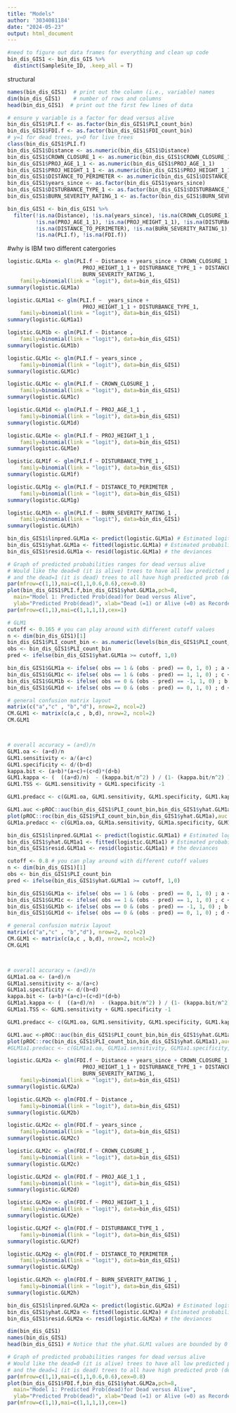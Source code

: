 ```yaml
---
title: "Models"
author: '3034081184'
date: "2024-05-23"
output: html_document
---
```


```r
#need to figure out data frames for everything and clean up code
bin_dis_GIS1 <- bin_dis_GIS %>%
  distinct(SampleSite_ID, .keep_all = T)

```

structural
```r
names(bin_dis_GIS1)  # print out the column (i.e., variable) names
dim(bin_dis_GIS1)    # number of rows and columns
head(bin_dis_GIS1)  # print out the first few lines of data

# ensure y variable is a factor for dead versus alive
bin_dis_GIS1$PLI.f <- as.factor(bin_dis_GIS1$PLI_count_bin)
bin_dis_GIS1$FDI.f <- as.factor(bin_dis_GIS1$FDI_count_bin)
# y=1 for dead trees, y=0 for live trees
class(bin_dis_GIS1$PLI.f)
bin_dis_GIS1$Distance <- as.numeric(bin_dis_GIS1$Distance)
bin_dis_GIS1$CROWN_CLOSURE_1 <- as.numeric(bin_dis_GIS1$CROWN_CLOSURE_1)
bin_dis_GIS1$PROJ_AGE_1_1 <- as.numeric(bin_dis_GIS1$PROJ_AGE_1_1)
bin_dis_GIS1$PROJ_HEIGHT_1_1 <- as.numeric(bin_dis_GIS1$PROJ_HEIGHT_1_1)
bin_dis_GIS1$DISTANCE_TO_PERIMETER <- as.numeric(bin_dis_GIS1$DISTANCE_TO_PERIMETER)
bin_dis_GIS1$years_since <- as.factor(bin_dis_GIS1$years_since)
bin_dis_GIS1$DISTURBANCE_TYPE_1 <- as.factor(bin_dis_GIS1$DISTURBANCE_TYPE_1)
bin_dis_GIS1$BURN_SEVERITY_RATING_1 <- as.factor(bin_dis_GIS1$BURN_SEVERITY_RATING_1)

bin_dis_GIS1 <- bin_dis_GIS1 %>% 
  filter(!is.na(Distance), !is.na(years_since), !is.na(CROWN_CLOSURE_1),
         !is.na(PROJ_AGE_1_1), !is.na(PROJ_HEIGHT_1_1), !is.na(DISTURBANCE_TYPE_1),
         !is.na(DISTANCE_TO_PERIMETER), !is.na(BURN_SEVERITY_RATING_1),
         !is.na(PLI.f), !is.na(FDI.f))
```

#why is IBM two different catergories
```r
logistic.GLM1a <- glm(PLI.f ~ Distance + years_since + CROWN_CLOSURE_1 + PROJ_AGE_1_1 + 
                        PROJ_HEIGHT_1_1 + DISTURBANCE_TYPE_1 + DISTANCE_TO_PERIMETER + 
                        BURN_SEVERITY_RATING_1,
    family=binomial(link = "logit"), data=bin_dis_GIS1)
summary(logistic.GLM1a)

logistic.GLM1a1 <- glm(PLI.f ~  years_since + 
                        PROJ_HEIGHT_1_1 + DISTURBANCE_TYPE_1,
    family=binomial(link = "logit"), data=bin_dis_GIS1)
summary(logistic.GLM1a1)

logistic.GLM1b <- glm(PLI.f ~ Distance ,
    family=binomial(link = "logit"), data=bin_dis_GIS1)
summary(logistic.GLM1b)

logistic.GLM1c <- glm(PLI.f ~ years_since ,
    family=binomial(link = "logit"), data=bin_dis_GIS1)
summary(logistic.GLM1c)

logistic.GLM1c <- glm(PLI.f ~ CROWN_CLOSURE_1 ,
    family=binomial(link = "logit"), data=bin_dis_GIS1)
summary(logistic.GLM1c)

logistic.GLM1d <- glm(PLI.f ~ PROJ_AGE_1_1 ,
    family=binomial(link = "logit"), data=bin_dis_GIS1)
summary(logistic.GLM1d)

logistic.GLM1e <- glm(PLI.f ~ PROJ_HEIGHT_1_1 ,
    family=binomial(link = "logit"), data=bin_dis_GIS1)
summary(logistic.GLM1e)

logistic.GLM1f <- glm(PLI.f ~ DISTURBANCE_TYPE_1 ,
    family=binomial(link = "logit"), data=bin_dis_GIS1)
summary(logistic.GLM1f)

logistic.GLM1g <- glm(PLI.f ~ DISTANCE_TO_PERIMETER ,
    family=binomial(link = "logit"), data=bin_dis_GIS1)
summary(logistic.GLM1g)

logistic.GLM1h <- glm(PLI.f ~ BURN_SEVERITY_RATING_1 ,
    family=binomial(link = "logit"), data=bin_dis_GIS1)
summary(logistic.GLM1h)
```

```r
bin_dis_GIS1$linpred.GLM1a <- predict(logistic.GLM1a) # Estimated logit using the linear part
bin_dis_GIS1$yhat.GLM1a <- fitted(logistic.GLM1a) # Estimated probability using inverse logityhat values
bin_dis_GIS1$resid.GLM1a <- resid(logistic.GLM1a) # the deviances 

# Graph of predicted probabilities ranges for dead versus alive
# Would like the dead=0 (it is alive) trees to have all low predicted prob(dead) 
# and the dead=1 (it is dead) trees to all have high predicted prob (dead). 
par(mfrow=c(1,1),mai=c(1,1,0.6,0.6),cex=0.8)
plot(bin_dis_GIS1$PLI.f,bin_dis_GIS1$yhat.GLM1a,pch=8,
  main="Model 1: Predicted Prob(dead)for Dead versus Alive",
  ylab="Predicted Prob(dead)", xlab="Dead (=1) or Alive (=0) as Recorded")
par(mfrow=c(1,1),mai=c(1,1,1,1),cex=1)
```

```r
# GLM1
cutoff <- 0.165 # you can play around with different cutoff values
n <- dim(bin_dis_GIS1)[1]
bin_dis_GIS1$PLI_count_bin <- as.numeric(levels(bin_dis_GIS1$PLI_count_bin))[bin_dis_GIS1$PLI_count_bin]
obs <- bin_dis_GIS1$PLI_count_bin
pred <- ifelse(bin_dis_GIS1$yhat.GLM1a >= cutoff, 1,0)

bin_dis_GIS1$GLM1a <- ifelse( obs == 1 & (obs - pred) == 0, 1, 0) ; a <- sum(bin_dis_GIS1$GLM1a) # a: true positives
bin_dis_GIS1$GLM1c <- ifelse( obs == 1 & (obs - pred) == 1, 1, 0) ; c <- sum(bin_dis_GIS1$GLM1c) # c: false negative
bin_dis_GIS1$GLM1b <- ifelse( obs == 0 & (obs - pred) == -1, 1, 0) ; b <- sum(bin_dis_GIS1$GLM1b) # b: false positives
bin_dis_GIS1$GLM1d <- ifelse( obs == 0 & (obs - pred) == 0, 1, 0) ; d <- sum(bin_dis_GIS1$GLM1d) # d: true negatives

# general confusion matrix layout
matrix(c("a","c" , "b","d"), nrow=2, ncol=2)
CM.GLM1 <- matrix(c(a,c , b,d), nrow=2, ncol=2)
CM.GLM1



# overall accuracy = (a+d)/n
GLM1.oa <- (a+d)/n
GLM1.sensitivity <- a/(a+c)
GLM1.specificity <- d/(b+d)
kappa.bit <- (a+b)*(a+c)+(c+d)*(d+b)
GLM1.kappa <- (  ((a+d)/n)  - (kappa.bit/n^2) ) / (1- (kappa.bit/n^2) )
GLM1.TSS <- GLM1.sensitivity + GLM1.specificity -1

GLM1.predacc <- c(GLM1.oa, GLM1.sensitivity, GLM1.specificity, GLM1.kappa,GLM1.TSS)

GLM1.auc <-pROC::auc(bin_dis_GIS1$PLI_count_bin,bin_dis_GIS1$yhat.GLM1a)
plot(pROC::roc(bin_dis_GIS1$PLI_count_bin,bin_dis_GIS1$yhat.GLM1a),auc.polygon=T)
GLM1a.predacc <- c(GLM1a.oa, GLM1a.sensitivity, GLM1a.specificity, GLM1a.kappa,GLM1a.TSS,GLM1a.auc)
```

```r
bin_dis_GIS1$linpred.GLM1a1 <- predict(logistic.GLM1a1) # Estimated logit using the linear part
bin_dis_GIS1$yhat.GLM1a1 <- fitted(logistic.GLM1a1) # Estimated probability using inverse logityhat values
bin_dis_GIS1$resid.GLM1a1 <- resid(logistic.GLM1a1) # the deviances 

cutoff <- 0.8 # you can play around with different cutoff values
n <- dim(bin_dis_GIS1)[1]
obs <- bin_dis_GIS1$PLI_count_bin
pred <- ifelse(bin_dis_GIS1$yhat.GLM1a1 >= cutoff, 1,0)

bin_dis_GIS1$GLM1a <- ifelse( obs == 1 & (obs - pred) == 0, 1, 0) ; a <- sum(bin_dis_GIS1$GLM1a) # a: true positives
bin_dis_GIS1$GLM1c <- ifelse( obs == 1 & (obs - pred) == 1, 1, 0) ; c <- sum(bin_dis_GIS1$GLM1c) # c: false negative
bin_dis_GIS1$GLM1b <- ifelse( obs == 0 & (obs - pred) == -1, 1, 0) ; b <- sum(bin_dis_GIS1$GLM1b) # b: false positives
bin_dis_GIS1$GLM1d <- ifelse( obs == 0 & (obs - pred) == 0, 1, 0) ; d <- sum(bin_dis_GIS1$GLM1d) # d: true negatives

# general confusion matrix layout
matrix(c("a","c" , "b","d"), nrow=2, ncol=2)
CM.GLM1 <- matrix(c(a,c , b,d), nrow=2, ncol=2)
CM.GLM1



# overall accuracy = (a+d)/n
GLM1a1.oa <- (a+d)/n
GLM1a1.sensitivity <- a/(a+c)
GLM1a1.specificity <- d/(b+d)
kappa.bit <- (a+b)*(a+c)+(c+d)*(d+b)
GLM1a1.kappa <- (  ((a+d)/n)  - (kappa.bit/n^2) ) / (1- (kappa.bit/n^2) )
GLM1a1.TSS <- GLM1.sensitivity + GLM1.specificity -1

GLM1.predacc <- c(GLM1.oa, GLM1.sensitivity, GLM1.specificity, GLM1.kappa,GLM1.TSS)

GLM1.auc <-pROC::auc(bin_dis_GIS1$PLI_count_bin,bin_dis_GIS1$yhat.GLM1a1)
plot(pROC::roc(bin_dis_GIS1$PLI_count_bin,bin_dis_GIS1$yhat.GLM1a1),auc.polygon=T)
#GLM1a1.predacc <- c(GLM1a1.oa, GLM1a1.sensitivity, GLM1a1.specificity, GLM1a1.kappa,GLM1a1.TSS,GLM1a1.auc)
```


```r
logistic.GLM2a <- glm(FDI.f ~ Distance + years_since + CROWN_CLOSURE_1 + PROJ_AGE_1_1 + 
                        PROJ_HEIGHT_1_1 + DISTURBANCE_TYPE_1 + DISTANCE_TO_PERIMETER + 
                        BURN_SEVERITY_RATING_1,
    family=binomial(link = "logit"), data=bin_dis_GIS1)
summary(logistic.GLM2a)

logistic.GLM2b <- glm(FDI.f ~ Distance ,
    family=binomial(link = "logit"), data=bin_dis_GIS1)
summary(logistic.GLM2b)

logistic.GLM2c <- glm(FDI.f ~ years_since ,
    family=binomial(link = "logit"), data=bin_dis_GIS1)
summary(logistic.GLM2c)

logistic.GLM2c <- glm(FDI.f ~ CROWN_CLOSURE_1 ,
    family=binomial(link = "logit"), data=bin_dis_GIS1)
summary(logistic.GLM2c)

logistic.GLM2d <- glm(FDI.f ~ PROJ_AGE_1_1 ,
    family=binomial(link = "logit"), data=bin_dis_GIS1)
summary(logistic.GLM2d)

logistic.GLM2e <- glm(FDI.f ~ PROJ_HEIGHT_1_1 ,
    family=binomial(link = "logit"), data=bin_dis_GIS1)
summary(logistic.GLM2e)

logistic.GLM2f <- glm(FDI.f ~ DISTURBANCE_TYPE_1 ,
    family=binomial(link = "logit"), data=bin_dis_GIS1)
summary(logistic.GLM2f)

logistic.GLM2g <- glm(FDI.f ~ DISTANCE_TO_PERIMETER ,
    family=binomial(link = "logit"), data=bin_dis_GIS1)
summary(logistic.GLM2g)

logistic.GLM2h <- glm(FDI.f ~ BURN_SEVERITY_RATING_1 ,
    family=binomial(link = "logit"), data=bin_dis_GIS1)
summary(logistic.GLM2h)
```
```r
bin_dis_GIS1$linpred.GLM2a <- predict(logistic.GLM2a) # Estimated logit using the linear part
bin_dis_GIS1$yhat.GLM2a <- fitted(logistic.GLM2a) # Estimated probability using inverse logityhat values
bin_dis_GIS1$resid.GLM2a <- resid(logistic.GLM2a) # the deviances 

dim(bin_dis_GIS1)
names(bin_dis_GIS1)
head(bin_dis_GIS1) # Notice that the yhat.GLM1 values are bounded by 0 and 1 (are probabilities!)

# Graph of predicted probabilities ranges for dead versus alive
# Would like the dead=0 (it is alive) trees to have all low predicted prob(dead) 
# and the dead=1 (it is dead) trees to all have high predicted prob (dead). 
par(mfrow=c(1,1),mai=c(1,1,0.6,0.6),cex=0.8)
plot(bin_dis_GIS1$FDI.f,bin_dis_GIS1$yhat.GLM2a,pch=8,
  main="Model 1: Predicted Prob(dead)for Dead versus Alive",
  ylab="Predicted Prob(dead)", xlab="Dead (=1) or Alive (=0) as Recorded")
par(mfrow=c(1,1),mai=c(1,1,1,1),cex=1)
```
